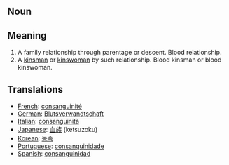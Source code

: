 == Noun ==

== Meaning ==

#A family relationship through parentage or descent.  Blood relationship.
#A [[kinsman]] or [[kinswoman]] by such relationship. Blood kinsman or blood kinswoman.

== Translations ==

*[[French]]: [[consanguinité]]
*[[German]]: [[Blutsverwandtschaft]]
*[[Italian]]: [[consanguinità]]
*[[Japanese]]: [[血族]] (ketsuzoku)
*[[Korean]]: [[동족]]
*[[Portuguese]]: [[consanguinidade]]
*[[Spanish]]: [[consanguinidad]]